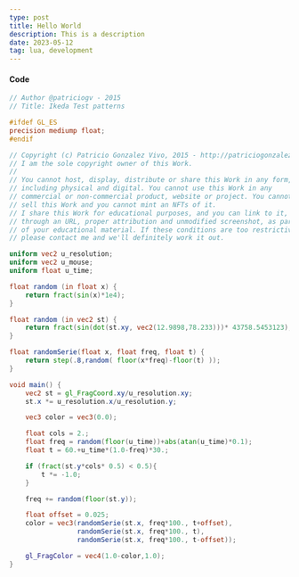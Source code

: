 ```yaml
---
type: post
title: Hello World
description: This is a description
date: 2023-05-12
tag: lua, development
---
```


#### Code

```glsl
// Author @patriciogv - 2015
// Title: Ikeda Test patterns

#ifdef GL_ES
precision mediump float;
#endif

// Copyright (c) Patricio Gonzalez Vivo, 2015 - http://patriciogonzalezvivo.com/
// I am the sole copyright owner of this Work.
//
// You cannot host, display, distribute or share this Work in any form,
// including physical and digital. You cannot use this Work in any
// commercial or non-commercial product, website or project. You cannot
// sell this Work and you cannot mint an NFTs of it.
// I share this Work for educational purposes, and you can link to it,
// through an URL, proper attribution and unmodified screenshot, as part
// of your educational material. If these conditions are too restrictive
// please contact me and we'll definitely work it out.

uniform vec2 u_resolution;
uniform vec2 u_mouse;
uniform float u_time;

float random (in float x) {
    return fract(sin(x)*1e4);
}

float random (in vec2 st) {
    return fract(sin(dot(st.xy, vec2(12.9898,78.233)))* 43758.5453123);
}

float randomSerie(float x, float freq, float t) {
    return step(.8,random( floor(x*freq)-floor(t) ));
}

void main() {
    vec2 st = gl_FragCoord.xy/u_resolution.xy;
    st.x *= u_resolution.x/u_resolution.y;

    vec3 color = vec3(0.0);

    float cols = 2.;
    float freq = random(floor(u_time))+abs(atan(u_time)*0.1);
    float t = 60.+u_time*(1.0-freq)*30.;

    if (fract(st.y*cols* 0.5) < 0.5){
        t *= -1.0;
    }

    freq += random(floor(st.y));

    float offset = 0.025;
    color = vec3(randomSerie(st.x, freq*100., t+offset),
                 randomSerie(st.x, freq*100., t),
                 randomSerie(st.x, freq*100., t-offset));

    gl_FragColor = vec4(1.0-color,1.0);
}

```
